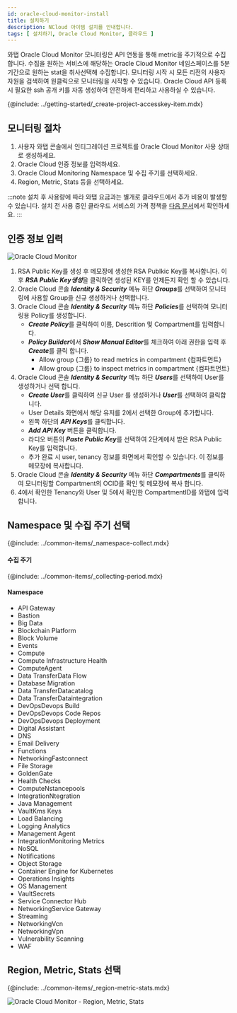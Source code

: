 ```yaml
---
id: oracle-cloud-monitor-install
title: 설치하기
description: NCloud 아이템 설치를 안내합니다.
tags: [ 설치하기, Oracle Cloud Monitor, 클라우드 ]
---
```


와탭 Oracle Cloud Monitor 모니터링은 API 연동을 통해 metric을 주기적으로 수집합니다. 수집을 원하는 서비스에 해당하는 Oracle Cloud Monitor 네임스페이스를 5분 기간으로 원하는 stat을 취사선택해 수집합니다.  모니터링 시작 시 모든 리전의 사용자 자원을 검색하여 원클릭으로 모니터링을 시작할 수 있습니다. Oracle Cloud API 등록 시 필요한 ssh 공개 키를 자동 생성하여 안전하게 편리하고 사용하실 수 있습니다. 

{@include: ../getting-started/_create-project-accesskey-item.mdx}

## 모니터링 절차

1. 사용자 와탭 콘솔에서 인티그레이션 프로젝트를 Oracle Cloud Monitor 사용 상태로 생성하세요.
1. Oracle Cloud 인증 정보를 입력하세요.
1. Oracle Cloud Monitoring Namespace 및 수집 주기를 선택하세요.
1. Region, Metric, Stats 등을 선택하세요.

:::note
설치 후 사용량에 따라 와탭 요금과는 별개로 클라우드에서 추가 비용이 발생할 수 있습니다. 설치 전 사용 중인 클라우드 서비스의 가격 정책을 [다음 문서](https://www.oracle.com/kr/cloud/price-list/)에서 확인하세요.
:::

## 인증 정보 입력

![Oracle Cloud Monitor](https://img.whatap.io/media/images/whatap_oci_auth_dialog.png)

1. RSA Public Key를 생성 후 메모장에 생성한 RSA Publkic Key를 복사합니다. 이후 ***RSA Public Key생성***을 클릭하면 생성된 KEY를 언제든지 확인 할 수 있습니다.
1. Oracle Cloud 콘솔 ***Identity & Security*** 메뉴 하단 ***Groups***를 선택하여 모니터링에 사용할 Group을 신규 생성하거나 선택합니다.
1. Oracle Cloud 콘솔 ***Identity & Security*** 메뉴 하단 ***Policies***를 선택하여 모니터링용 Policy를 생성합니다.
    * ***Create Policy***를 클릭하여 이름, Descrition 및 Compartment를 입력합니다.
    * ***Policy Builder***에서 ***Show Manual Editor***를 체크하여 아래 권한을 입력 후 ***Create***를 클릭 합니다.
        * Allow group {그룹} to read metrics in compartment {컴파트먼트}
        * Allow group {그룹} to inspect metrics in compartment {컴파트먼트}
1. Oracle Cloud 콘솔 ***Identity & Security*** 메뉴 하단 ***Users***를 선택하여 User를 생성하거나 선택 합니다.
    * ***Create User***를 클릭하여 신규 User 를 생성하거나 ***User***를 선택하여 클릭합니다.
    * User Details 화면에서 해당 유저를 2에서 선택한 Group에 추가합니다.
    * 왼쪽 하단의 ***API Keys***를 클릭합니다.
    * ***Add API Key*** 버튼을 클릭합니다.
    * 라디오 버튼의 ***Paste Public Key***를 선택하여 2단계에서 받은 RSA Public Key를 입력합니다.
    * 추가 완료 시 user, tenancy 정보를 화면에서 확인할 수 있습니다. 이 정보를 메모장에 복사합니다.
1. Oracle Cloud 콘솔 ***Identity & Security*** 메뉴 하단 ***Compartments***를 클릭하여 모니터링할 Compartment의 OCID를 확인 및 메모장에 복사 합니다.
1. 4에서 확인한 Tenancy와 User 및 5에서 확인한 CompartmentID를 와탭에 입력합니다.

## Namespace 및 수집 주기 선택

{@include: ../common-items/_namespace-collect.mdx}

#### 수집 주기

{@include: ../common-items/_collecting-period.mdx}

#### Namespace

* API Gateway
* Bastion
* Big Data
* Blockchain Platform
* Block Volume
* Events
* Compute
* Compute Infrastructure Health
* ComputeAgent
* Data TransferData Flow
* Database Migration
* Data TransferDatacatalog
* Data TransferDataintegration
* DevOpsDevops Build
* DevOpsDevops Code Repos
* DevOpsDevops Deployment
* Digital Assistant
* DNS
* Email Delivery
* Functions
* NetworkingFastconnect
* File Storage
* GoldenGate
* Health Checks
* ComputeNstancepools
* IntegrationNtegration
* Java Management
* VaultKms Keys
* Load Balancing
* Logging Analytics
* Management Agent
* IntegrationMonitoring Metrics
* NoSQL
* Notifications
* Object Storage
* Container Engine for Kubernetes
* Operations Insights
* OS Management
* VaultSecrets
* Service Connector Hub
* NetworkingService Gateway
* Streaming
* NetworkingVcn
* NetworkingVpn
* Vulnerability Scanning
* WAF

## Region, Metric, Stats 선택

{@include: ../common-items/_region-metric-stats.mdx}

![Oracle Cloud Monitor - Region, Metric, Stats](https://img.whatap.io/media/images/oci_region.png)
